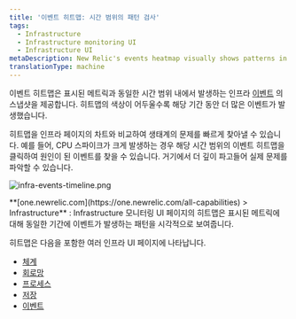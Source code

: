 ```yaml
---
title: '이벤트 히트맵: 시간 범위의 패턴 검사'
tags:
  - Infrastructure
  - Infrastructure monitoring UI
  - Infrastructure UI
metaDescription: New Relic's events heatmap visually shows patterns in infrastructure events occurring within time ranges.
translationType: machine
---
```



이벤트 히트맵은 표시된 메트릭과 동일한 시간 범위 내에서 발생하는 인프라 [이벤트](/docs/infrastructure/new-relic-infrastructure/infrastructure-ui-pages/infrastructure-events-page) 의 스냅샷을 제공합니다. 히트맵의 색상이 어두울수록 해당 기간 동안 더 많은 이벤트가 발생했습니다.

히트맵을 인프라 페이지의 차트와 비교하여 생태계의 문제를 빠르게 찾아낼 수 있습니다. 예를 들어, CPU 스파이크가 크게 발생하는 경우 해당 시간 범위의 이벤트 히트맵을 클릭하여 원인이 된 이벤트를 찾을 수 있습니다. 거기에서 더 깊이 파고들어 실제 문제를 파악할 수 있습니다.

<img
  title="infra-events-timeline.png"
  alt="infra-events-timeline.png"
  src={infrastructureEventsTimeline}
/>

<figcaption>
  **[one.newrelic.com](https://one.newrelic.com/all-capabilities) > Infrastructure** : Infrastructure 모니터링 UI 페이지의 히트맵은 표시된 메트릭에 대해 동일한 기간에 이벤트가 발생하는 패턴을 시각적으로 보여줍니다.
</figcaption>

히트맵은 다음을 포함한 여러 인프라 UI 페이지에 나타납니다.

* [체계](/docs/infrastructure/infrastructure-ui-pages/infrastructure-ui/infrastructure-hosts-page#system-tab)
* [회로망](/docs/infrastructure/new-relic-infrastructure/infrastructure-ui-pages/infrastructure-network-page-measure-compare-capacity)
* [프로세스](/docs/infrastructure/new-relic-infrastructure/infrastructure-ui-pages/infrastructure-processes-page-inspect-process-performance)
* [저장](/docs/infrastructure/new-relic-infrastructure/infrastructure-ui-pages/infrastructure-storage-page-evaluate-disk-usage-efficiency)
* [이벤트](/docs/infrastructure/new-relic-infrastructure/infrastructure-ui-pages/infrastructure-events-page)
